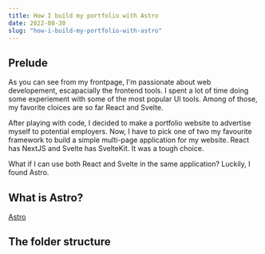 ```yaml
---
title: How I build my portfolio with Astro
date: 2022-08-30
slug: "how-i-build-my-portfolio-with-astro"
---
```


## Prelude

As you can see from my frontpage, I'm passionate about web developement, escapacially the frontend tools.
I spent a lot of time doing some experiement with some of the most popular UI tools. 
Among of those, my favorite cloices are so far React and Svelte.

After playing with code, I decided to make a portfolio website to advertise myself to potential employers. 
Now, I have to pick one of two my favourite framework to build a simple multi-page application for my website. 
React has NextJS and Svelte has SvelteKit. It was a tough choice.

What if I can use both React and Svelte in the same application? Luckily, I found Astro.

## What is Astro?

[Astro](https://astro.build)

## The folder structure

```

```

